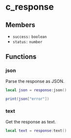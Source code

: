 # c_response

## Members

- `success:` `boolean`
- `status:` `number`

## Functions

### json

Parse the response as JSON.

```lua
local json = response:json()

print(json["error"])
```

### text

Get the response as text.

```lua
local text = response:text()
```
